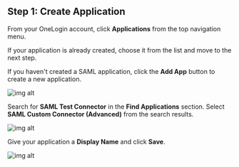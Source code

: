 ## Step 1: Create Application

From your OneLogin account, click **Applications** from the top navigation menu.

If your application is already created, choose it from the list and move to the next step.

If you haven't created a SAML application, click the **Add App** button to create a new application.

![img alt](https://cdn.boxyhq.com/docs/sso/providers/onelogin/1.png)

Search for **SAML Test Connector** in the **Find Applications** section. Select **SAML Custom Connector (Advanced)** from the search results.

![img alt](https://cdn.boxyhq.com/docs/sso/providers/onelogin/2.png)

Give your application a **Display Name** and click **Save**.

![img alt](https://cdn.boxyhq.com/docs/sso/providers/onelogin/3.png)

<Footer />
